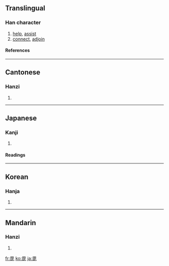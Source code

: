 ==Translingual==
===Han character===
{{Han char|rn=81|rad=比|as=05|sn=9|four=6071<sub>1</sub>|canj=田心心 (WPP), X田心心 (XWPP)}}
# [[help]], [[assist]]
# [[connect]], [[adjoin]]
====References====
{{Han ref|kx=0591.070|dkj=16753|dj=0983.080|hdz=21418.010|uh=6BD8|ud=27608|bh=CF69|bd=53097}}

----
==Cantonese==
===Hanzi===
{{yue-hanzi|jyut=|y=pei3}}
# {{defn|Cantonese}}

----
==Japanese==
===Kanji===
{{ja-kanji|grade=|rs=比05}}
# {{defn|Japanese}} 
====Readings====
{{ja-readings|on=[[ひ]] (hi), [[び]] (bi)|kun=[[へそ]] (heso)}}

----
==Korean==
===Hanja===
{{ko-hanja|hangeul=비|eumhun=|rv=bi|mr=pi|y=pi}}
# {{defn|Korean}}

----
==Mandarin==
===Hanzi===
{{cmn-hanzi|pin=[[pí]] ([[pi2]])|wg=p'i<sup>2</sup>}}
# {{defn|Mandarin}}

[[fr:毘]]
[[ko:毘]]
[[ja:毘]]
